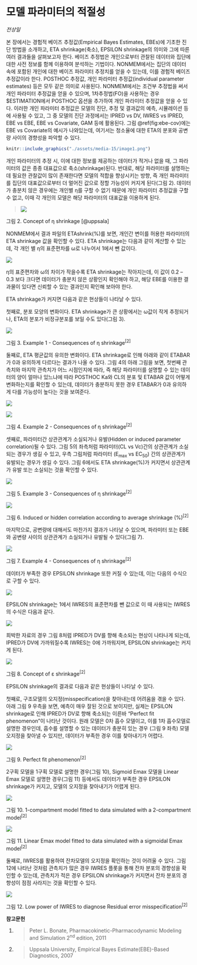 # 모델 파라미터의 적절성

*전상일*

본 장에서는 경험적 베이즈 추정값(Empirical Bayes Estimates, EBEs)에 기초한 진단 방법을 소개하고,
ETA shrinkage(축소), EPSILON shrinkage의 의미와 그에 따른 여러 결과들을 살펴보고자 한다. 베이즈
추정법은 개인으로부터 관찰된 데이터와 집단에 대한 사전 정보를 함께 이용하여 분석하는 기법이다. NONMEM에서는
집단의 데이터 속에 포함된 개인에 대한 베이즈 파라미터 추정치를 얻을 수 있는데, 이를 경험적 베이즈 추정값이라 한다.
POSTHOC 추정값, 개인 파라미터 추정값(individual parameter estimates) 등은 모두 같은 의미로
사용된다. NONMEM에서는 조건부 추정법을 써서 개인 파라미터 추정값을 얻을 수 있으며, 1차추정법(FO)을 사용하는
경우 $ESTIMATION에서 POSTHOC 옵션을 추가하여 개인 파라미터 추정값을 얻을 수 있다. 이러한 개인 파라미터 추정값은
모델의 진단, 추정 및 결과값의 예측, 시뮬레이션 등에 사용될 수 있고, 그 중 모델의 진단 과정에서는 IPRED vs DV,
IWRES vs IPRED, EBE vs EBE, EBE vs Covariate, GAM 등에 활용된다. 그림 \@ref(fig:ebe-cov)에는 EBE vs
Covariate의 예시가 나와있는데, 여기서는 청소율에 대한 ETA의 분포와 공변량 사이의 경향성을 파악할 수 있다.

```r
knitr::include_graphics("./assets/media-15/image1.png")
```


개인 파라미터의 추정 시, 이에 대한 정보를 제공하는 데이터가 적거나 없을 때, 그 파라미터의 값은 종종 대표값으로
축소(shrinkage)된다. 반대로, 해당 파라미터를 설명하는 데 필요한 관찰값이 많이 존재한다면 모델의 적합을
향상시키는 방향, 즉 개인 파라미터를 집단의 대표값으로부터 더 멀어진 값으로 정할 가능성이 커지게 된다(그림
2). 데이터가 충분치 않은 경우에는 개인별 η를 구할 수 없기 때문에 개인 파라미터 추정값을 구할 수 없고, 이때 각 개인의
모델은 해당 파라미터의 대표값을 이용하게 된다.

> ![](./assets/media-15/image2.png)

그림 2. Concept of η shrinkage [@uppsala]

NONMEM에서 결과 파일의 ETAshrink(%)를 보면, 개인간 변이를 허용한 파라미터의 ETA shrinkage 값을 확인할
수 있다. ETA shrinkage는 다음과 같이 계산할 수 있는데, 각 개인 별 η의 표준편차를 ω로 나누어서 1에서 뺀
값이다.

![](./assets/media-15/image3.png)

η의 표준편차와 ω의 차이가 작을수록 ETA shrinkage는 작아지는데, 이 값이 0.2 – 0.3 보다 크다면 데이터가
충분치 않은 상황인지 확인해야 하고, 해당 EBE를 이용한 결과물이 있다면 신뢰할 수 있는 결과인지 확인해 보아야
한다.

ETA shrinkage가 커지면 다음과 같은 현상들이 나타날 수 있다.

첫째로, 분포 모양의 변화이다. ETA shrinkage가 큰 상황에서는 ω값이 작게 추정되거나, ETA의 분포가 비정규분포를
보일 수도 있다(그림 3).

![](./assets/media-15/image4.png)

그림 3. Example 1 - Consequences of η shrinkage<sup>\[2\]</sup>

둘째로, ETA 평균값의 유의한 변화이다. ETA shrinkage로 인해 아래와 같이 ETABAR가 0과 유의하게 다르다는
결과가 나올 수 있다. 그림 4의 아래 그림을 보면, 첫번째 관측치와 마지막 관측치가 어느 시점인지에 따라, 즉 해당
파라미터를 설명할 수 있는 데이터의 양이 얼마나 있느냐에 따라 POSTHOC Ka와 CL의 분포 및 ETABAR 값이 어떻게
변화하는지를 확인할 수 있는데, 데이터가 충분하지 못한 경우 ETABAR가 0과 유의하게 다를 가능성이 높다는 것을 보여준다.

![](./assets/media-15/image5.png)

![](./assets/media-15/image6.png)

그림 4. Example 2 - Consequences of η shrinkage<sup>\[2\]</sup>

셋째로, 파라미터간 상관관계가 소실되거나 유발(Hidden or induced parameter correlation)될 수
있다. 그림 5의 좌측처럼 파라미터(CL vs Vc)간의 상관관계가 소실되는 경우가 생길 수 있고, 우측 그림처럼 파라미터
(E<sub>max</sub> vs EC<sub>50</sub>) 간의 상관관계가 유발되는 경우가 생길 수 있다. 그림 6에서도
ETA shrinkage(%)가 커지면서 상관관계가 유발 또는 소실되는 것을 확인할 수 있다.

![](./assets/media-15/image7.png)

그림 5. Example 3 - Consequences of η shrinkage<sup>\[2\]</sup>

![](./assets/media-15/image8.png)

그림 6. Induced or hidden correlation according to average shrinkage
(%)<sup>\[2\]</sup>

마지막으로, 공변량에 대해서도 마찬가지 결과가 나타날 수 있으며, 파라미터 또는 EBE와 공변량 사이의 상관관계가 소실되거나
유발될 수 있다(그림 7).

![](./assets/media-15/image14.png)

그림 7. Example 4 - Consequences of η shrinkage<sup>\[2\]</sup>

데이터가 부족한 경우 EPSILON shrinkage 또한 커질 수 있는데, 이는 다음의 수식으로 구할 수 있다.

![](./assets/media-15/image22.png)

EPSILON shrinkage는 1에서 IWRES의 표준편차를 뺀 값으로 이 때 사용되는 IWRES의 수식은 다음과 같다.

![](./assets/media-15/image23.png)

희박한 자료의 경우 그림 8처럼 IPRED가 DV를 향해 축소되는 현상이 나타나게 되는데, IPRED가 DV에 가까워질수록
IWRES는 0에 가까워지며, EPSILON shrinkage는 커지게 된다.

![](./assets/media-15/image24.png)

그림 8. Concept of ε shrinkage<sup>\[2\]</sup>

EPSILON shrinkage의 결과로 다음과 같은 현상들이 나타날 수 있다.

첫째로, 구조모델의 오지정(misspecification)을 찾아내는데 어려움을 겪을 수 있다. 아래 그림 9 우측을 보면,
예측이 매우 잘된 것으로 보이지만, 실제는 EPSILON shrinkage로 인해 IPRED가 DV로 향해 축소되는
이른바 “Perfect fit phenomenon”이 나타난 것이다. 원래 모델은 0차 흡수 모델이고, 이를 1차
흡수모델로 설명한 경우인데, 흡수를 설명할 수 있는 데이터가 충분히 있는 경우 (그림 9 좌측) 모델 오지정을
찾아낼 수 있지만, 데이터가 부족한 경우 이를 찾아내기가 어렵다.

![](./assets/media-15/image25.png)

그림 9. Perfect fit phenomenon<sup>\[2\]</sup>

2구획 모델을 1구획 모델로 설명한 경우(그림 10), Sigmoid Emax 모델을 Linear Emax 모델로 설명한
경우(그림 11) 등에서도 데이터가 부족한 경우 EPSILON shrinkage가 커지고, 모델의 오지정을
찾아내기가 어렵게 된다.

![](./assets/media-15/image26.png)

그림 10. 1-compartment model fitted to data simulated with a 2-compartment
model<sup>\[2\]</sup>

![](./assets/media-15/image28.png)

그림 11. Linear Emax model fitted to data simulated with a sigmoidal Emax
model<sup>\[2\]</sup>

둘째로, IWRES를 활용하여 잔차모델의 오지정을 확인하는 것이 어려울 수 있다. 그림 12에 나타난 것처럼 관측치가 많은 경우
IWRES 플롯을 통해 잔차 분포의 경향성을 확인할 수 있는데, 관측치가 적은 경우 EPSILON shrinkage가 커지면서
잔차 분포의 경향성이 점점 사라지는 것을 확인할 수 있다.

![](./assets/media-15/image29.png)

그림 12. Low power of IWRES to diagnose Residual error
misspecification<sup>\[2\]</sup>

**참고문헌**

1.  > Peter L. Bonate, Pharmacokinetic-Pharmacodynamic Modeling and
    > Simulation 2<sup>nd</sup> edition, 2011

2.  > Uppsala University, Empirical Bayes Estimate(EBE)-Based
    > Diagnostics, 2007



